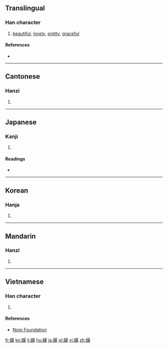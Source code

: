 {{also|婵}}
==Translingual==

===Han character===
{{Han char|rn=38|rad=女|as=12|sn=15|four=4645<sub>6</sub>|canj=女口口十 (VRRJ)|ids=⿰[[女]][[單]]}}

# [[beautiful]], [[lovely]], [[pretty]], [[graceful]]

====References====
* {{Han ref|kx=0271.300|dkj=06738|dj=0539.210|hdz=21080.150|uh=5B0B|ud=23307|bh=BC60|bd=48224}}

----

==Cantonese==

===Hanzi===
{{yue-hanzi|jyut=[[sim4]]|y=sim4|sim=婵}}

# {{defn|lang=yue|sort=女12}}

----

==Japanese==

===Kanji===
{{ja-kanji|grade=|rs=女12}}

# {{defn|lang=ja|sort=女12}}

====Readings====
* {{ja-readings|on=[[せん]] (sen), [[ぜん]] (zen)|kun=[[ひきつなが]] (hikitsunaga), [[みうち]] (miuchi)}}

----

==Korean==

===Hanja===
{{ko-hanja|hangeul=선|rv=seon|mr=sŏn}}

# {{defn|lang=ko|sort=女12}}

----

==Mandarin==

===Hanzi===
{{cmn-hanzi|sim=婵|pin=[[chán]] ([[chan2]])|wg=ch'an<sup>2</sup>}}

# {{defn|lang=cmn|sort=女12}}

----

==Vietnamese==

===Han character===
{{vi-readings|rs=女12| hanviet = [[thiền]], [[thuyền]]}}

# {{defn|lang=vi|sort=女12}}

====References====
*[http://nomfoundation.org/common/nom_details.php?codepoint=5b0b Nom Foundation]

[[fr:嬋]]
[[ko:嬋]]
[[li:嬋]]
[[hu:嬋]]
[[ja:嬋]]
[[pl:嬋]]
[[vi:嬋]]
[[zh:嬋]]